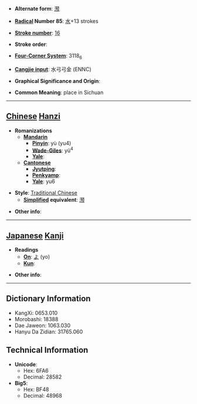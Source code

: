 * '''Alternate form''': [[滪]]

* '''[[Wiktionary:Chinese radical index| Radical]] Number 85''': [[Wiktionary:Chinese radical index 水|水]]+13 strokes

* '''[[Wiktionary:Chinese total strokes index|Stroke number]]''': [[Wiktionary:Chinese total strokes index 16|16]]

* '''Stroke order''': 

* '''[[Wiktionary:Chinese four corner index|Four-Corner System]]''': 3118<sub>6</sub>

* '''[[Wiktionary:Chinese Cangjie index|Cangjie input]]''': 水弓弓金 (ENNC)

* '''Graphical Significance and Origin''': 

* '''Common Meaning''': place in Sichuan

----

== [[Chinese]] [[Hanzi]] ==

* '''Romanizations'''
** '''[[Mandarin]]'''
*** '''[[Pinyin]]''': yù (yu4)
*** '''[[Wade-Giles]]''': yü<sup>4</sup>
*** '''[[Yale]]''': 
** '''[[Cantonese]]'''
*** '''[[Jyutping]]''':
*** '''[[Penkyamp]]''': 
*** '''[[Yale]]''': yu6

* '''Style''': [[Traditional Chinese]] 
** '''[[Simplified Chinese|Simplified]] equivalent''': [[滪]]

* '''Other info''': 

----

== [[Japanese]] [[Kanji]] ==

* '''Readings'''
** '''[[On]]''': [[よ]] (yo)
** '''[[Kun]]''': 

* '''Other info''':  

----

== Dictionary Information ==

* KangXi: 0653.010
* Morobashi: 18388
* Dae Jaweon: 1063.030
* Hanyu Da Zidian: 31765.060

== Technical Information ==

* '''Unicode''':
** Hex: 6FA6
** Decimal: 28582
* '''Big5''':
** Hex: BF48
** Decimal: 48968
